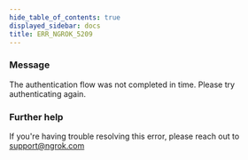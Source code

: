 ```yaml
---
hide_table_of_contents: true
displayed_sidebar: docs
title: ERR_NGROK_5209
---
```


### Message

The authentication flow was not completed in time. Please try authenticating again.

### Further help

If you're having trouble resolving this error, please reach out to [support@ngrok.com](mailto:support@ngrok.com?subject=Help%20with%20ERR_NGROK_5209)
